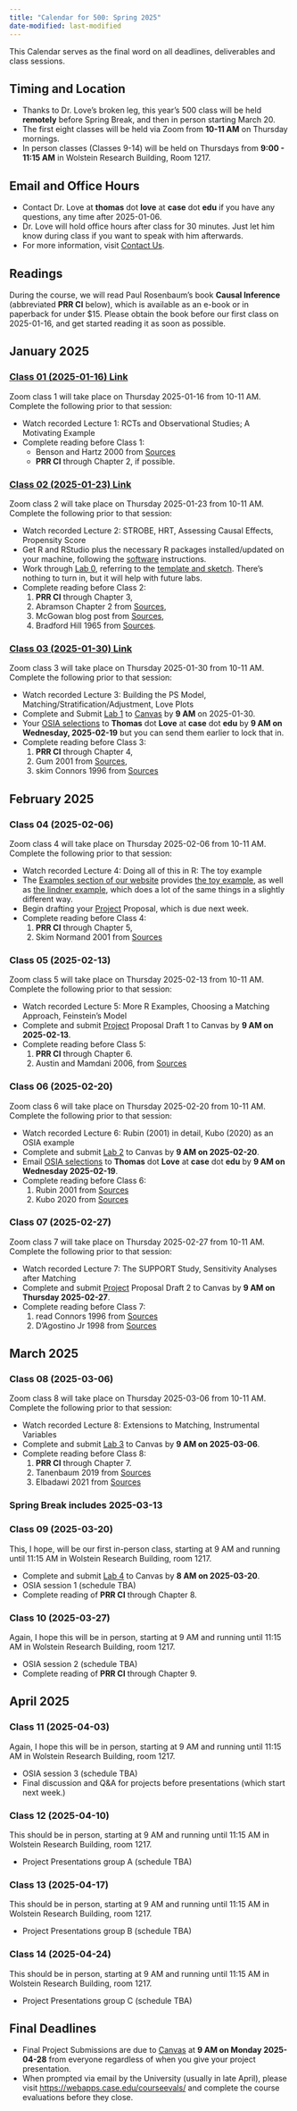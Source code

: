 ```yaml
---
title: "Calendar for 500: Spring 2025"
date-modified: last-modified
---
```


This Calendar serves as the final word on all deadlines, deliverables and class sessions. 

## Timing and Location

- Thanks to Dr. Love's broken leg, this year's 500 class will be held **remotely** before Spring Break, and then in person starting March 20.
- The first eight classes will be held via Zoom from **10-11 AM** on Thursday mornings.
- In person classes (Classes 9-14) will be held on Thursdays from **9:00 - 11:15 AM** in Wolstein Research Building, Room 1217.

## Email and Office Hours

- Contact Dr. Love at **thomas** dot **love** at **case** dot **edu** if you have any questions, any time after 2025-01-06.
- Dr. Love will hold office hours after class for 30 minutes. Just let him know during class if you want to speak with him afterwards.
- For more information, visit [Contact Us](contact.qmd).

## Readings

During the course, we will read Paul Rosenbaum's book **Causal Inference** (abbreviated **PRR CI** below), which is available as an e-book or in paperback for under $15. Please obtain the book before our first class on 2025-01-16, and get started reading it as soon as possible.

## January 2025

### [Class 01 (2025-01-16) Link](https://github.com/THOMASELOVE/500-classes-2025/tree/main/class01)

Zoom class 1 will take place on Thursday 2025-01-16 from 10-11 AM. Complete the following prior to that session:

- Watch recorded Lecture 1: RCTs and Observational Studies; A Motivating Example
- Complete reading before Class 1: 
  - Benson and Hartz 2000 from [Sources](https://github.com/THOMASELOVE/500-sources)
  - **PRR CI** through Chapter 2, if possible.

### [Class 02 (2025-01-23) Link](https://github.com/THOMASELOVE/500-classes-2025/tree/main/class02)

Zoom class 2 will take place on Thursday 2025-01-23 from 10-11 AM. Complete the following prior to that session:

- Watch recorded Lecture 2: STROBE, HRT, Assessing Causal Effects, Propensity Score
- Get R and RStudio plus the necessary R packages installed/updated on your machine, following the [software](software.qmd) instructions.
- Work through [Lab 0](lab0.qmd), referring to the [template and sketch](lab0.qmd). There's nothing to turn in, but it will help with future labs.
- Complete reading before Class 2: 
  1. **PRR CI** through Chapter 3,
  2. Abramson Chapter 2 from [Sources](https://github.com/THOMASELOVE/500-sources),
  3. McGowan blog post from [Sources](https://github.com/THOMASELOVE/500-sources),
  4. Bradford Hill 1965 from [Sources](https://github.com/THOMASELOVE/500-sources).

### [Class 03 (2025-01-30) Link](https://github.com/THOMASELOVE/500-classes-2025/tree/main/class03)

Zoom class 3 will take place on Thursday 2025-01-30 from 10-11 AM. Complete the following prior to that session:

- Watch recorded Lecture 3: Building the PS Model, Matching/Stratification/Adjustment, Love Plots
- Complete and Submit [Lab 1](lab1.qmd) to [Canvas](https://canvas.case.edu/) by **9 AM** on 2025-01-30.
- Your [OSIA selections](osia.qmd) to **Thomas** dot **Love** at **case** dot **edu** by **9 AM on Wednesday, 2025-02-19** but you can send them earlier to lock that in.
- Complete reading before Class 3: 
  1. **PRR CI** through Chapter 4,
  2. Gum 2001 from [Sources](https://github.com/THOMASELOVE/500-sources),
  3. skim Connors 1996 from [Sources](https://github.com/THOMASELOVE/500-sources)

## February 2025

### Class 04 (2025-02-06)

Zoom class 4 will take place on Thursday 2025-02-06 from 10-11 AM. Complete the following prior to that session:

- Watch recorded Lecture 4: Doing all of this in R: The toy example
- The [Examples section of our website](https://thomaselove.github.io/500-examples/) provides [the toy example](https://thomaselove.github.io/500-examples/toy_analysis.html), as well as [the lindner example](https://thomaselove.github.io/500-examples/#the-lindner-example), which does a lot of the same things in a slightly different way.
- Begin drafting your [Project](proj500.qmd) Proposal, which is due next week.
- Complete reading before Class 4: 
  1. **PRR CI** through Chapter 5,
  2. Skim Normand 2001 from [Sources](https://github.com/THOMASELOVE/500-sources)

### Class 05 (2025-02-13)

Zoom class 5 will take place on Thursday 2025-02-13 from 10-11 AM. Complete the following prior to that session:

- Watch recorded Lecture 5: More R Examples, Choosing a Matching Approach, Feinstein’s Model
- Complete and submit [Project](proj500.qmd) Proposal Draft 1 to Canvas by **9 AM on 2025-02-13**.
- Complete reading before Class 5: 
  1. **PRR CI** through Chapter 6.
  2. Austin and Mamdani 2006, from [Sources](https://github.com/THOMASELOVE/500-sources)
 
### Class 06 (2025-02-20)

Zoom class 6 will take place on Thursday 2025-02-20 from 10-11 AM. Complete the following prior to that session:

- Watch recorded Lecture 6: Rubin (2001) in detail, Kubo (2020) as an OSIA example
- Complete and submit [Lab 2](lab2.qmd) to Canvas by **9 AM on 2025-02-20**.
- Email [OSIA selections](osia.qmd) to **Thomas** dot **Love** at **case** dot **edu** by **9 AM on Wednesday 2025-02-19**.
- Complete reading before Class 6: 
  1. Rubin 2001 from [Sources](https://github.com/THOMASELOVE/500-sources)
  2. Kubo 2020 from [Sources](https://github.com/THOMASELOVE/500-sources)

### Class 07 (2025-02-27)

Zoom class 7 will take place on Thursday 2025-02-27 from 10-11 AM. Complete the following prior to that session:

- Watch recorded Lecture 7: The SUPPORT Study, Sensitivity Analyses after Matching
- Complete and submit [Project](proj500.qmd) Proposal Draft 2 to Canvas by **9 AM on Thursday 2025-02-27**.
- Complete reading before Class 7: 
  1. read Connors 1996 from [Sources](https://github.com/THOMASELOVE/500-sources)
  2. D'Agostino Jr 1998 from [Sources](https://github.com/THOMASELOVE/500-sources)

## March 2025

### Class 08 (2025-03-06)

Zoom class 8 will take place on Thursday 2025-03-06 from 10-11 AM. Complete the following prior to that session:

- Watch recorded Lecture 8: Extensions to Matching, Instrumental Variables
- Complete and submit [Lab 3](lab3.qmd) to Canvas by **9 AM on 2025-03-06**.
- Complete reading before Class 8: 
  1. **PRR CI** through Chapter 7.
  2. Tanenbaum 2019 from [Sources](https://github.com/THOMASELOVE/500-sources)
  3. Elbadawi 2021 from [Sources](https://github.com/THOMASELOVE/500-sources)

### Spring Break includes 2025-03-13

### Class 09 (2025-03-20)

This, I hope, will be our first in-person class, starting at 9 AM and running until 11:15 AM in Wolstein Research Building, room 1217.

- Complete and submit [Lab 4](lab4.qmd) to Canvas by **8 AM on 2025-03-20**.
- OSIA session 1 (schedule TBA)
- Complete reading of **PRR CI** through Chapter 8.

### Class 10 (2025-03-27)

Again, I hope this will be in person, starting at 9 AM and running until 11:15 AM in Wolstein Research Building, room 1217.

- OSIA session 2 (schedule TBA)
- Complete reading of **PRR CI** through Chapter 9.

## April 2025

### Class 11 (2025-04-03)

Again, I hope this will be in person, starting at 9 AM and running until 11:15 AM in Wolstein Research Building, room 1217.

- OSIA session 3 (schedule TBA)
- Final discussion and Q&A for projects before presentations (which start next week.)

### Class 12 (2025-04-10)

This should be in person, starting at 9 AM and running until 11:15 AM in Wolstein Research Building, room 1217.

- Project Presentations group A (schedule TBA)

### Class 13 (2025-04-17)

This should be in person, starting at 9 AM and running until 11:15 AM in Wolstein Research Building, room 1217.

- Project Presentations group B (schedule TBA)

### Class 14 (2025-04-24)

This should be in person, starting at 9 AM and running until 11:15 AM in Wolstein Research Building, room 1217.

- Project Presentations group C (schedule TBA)

## Final Deadlines

- Final Project Submissions are due to [Canvas](https://canvas.case.edu/) at **9 AM on Monday 2025-04-28** from everyone regardless of when you give your project presentation.
- When prompted via email by the University (usually in late April), please visit <https://webapps.case.edu/courseevals/> and complete the course evaluations before they close.




